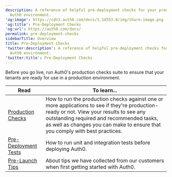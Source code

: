```yaml
---
description: A reference of helpful pre-deployment checks for your production
  Auth0 environment.
'og:image': https://cdn2.auth0.com/docs/1.14553.0/img/share-image.png
'og:title': Pre-Deployment Checks
'og:url': https://auth0.com/docs/
permalink: pre-deployment-checks
sidebarTitle: Overview
title: Pre-Deployment Checks
'twitter:description': A reference of helpful pre-deployment checks for your production
  Auth0 environment.
'twitter:title': Pre-Deployment Checks
---
```

Before you go live, run Auth0's production checks suite to ensure that your tenants are ready for use in a production environment.

<table class="table"><thead>
<tr>
<th><strong>Read</strong></th>
<th><strong>To learn...</strong></th>
</tr>
</thead>
<tbody>
<tr>
<td><a href="/docs/deploy-monitor/pre-deployment-checks/how-to-run-production-checks">Production Checks</a></td>
<td>How to run the production checks against one or more applications to see if they're production-ready or not. View your results to see any outstanding required and recommended tasks, as well as changes you can make to ensure that you comply with best practices.</td>
</tr>
<tr>
<td><a href="/docs/deploy-monitor/pre-deployment-checks/predeployment-tests">Pre-Deployment Tests</a></td>
<td>How to run unit and integration tests before deploying Auth0.</td>
</tr>
<tr>
<td><a href="/docs/deploy-monitor/pre-deployment-checks/pre-launch-tips">Pre-Launch Tips</a></td>
<td>About tips we have collected from our customers when first getting started with Auth0.</td>
</tr>
</tbody>
</table>